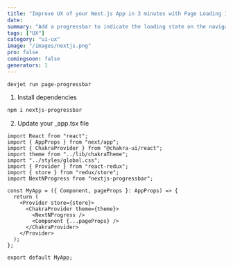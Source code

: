```yaml
---
title: "Improve UX of your Next.js App in 3 minutes with Page Loading Indicator"
date: 
summary: "Add a progressbar to indicate the loading state on the navigation between pages"
tags: ["UX"]
category: "ui-ux"
image: "/images/nextjs.png"
pro: false
comingsoon: false
generators: 1
---
```


```bash:generators
devjet run page-progressbar
```

1. Install dependencies

```bash
npm i nextjs-progressbar
```

2. Update your _app.tsx file

```tsx:pages/_app.tsx {8,14}
import React from "react";
import { AppProps } from "next/app";
import { ChakraProvider } from "@chakra-ui/react";
import theme from "../lib/chakraTheme";
import "../styles/global.css";
import { Provider } from "react-redux";
import { store } from "redux/store";
import NextNProgress from "nextjs-progressbar";

const MyApp = ({ Component, pageProps }: AppProps) => {
  return (
    <Provider store={store}>
      <ChakraProvider theme={theme}>
        <NextNProgress />
        <Component {...pageProps} />
      </ChakraProvider>
    </Provider>
  );
};

export default MyApp;
```
